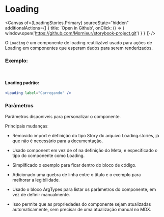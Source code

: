 
# Loading

<Canvas
  of={LoadingStories.Primary}
  sourceState="hidden"
  additionalActions={[
    {
      title: 'Open in Github',
      onClick: () => {
        window.open('https://github.com/Mornieur/storybook-project.git')
      }
    }
  ]}
/>

<Meta title="global/components/Loading" of={LoadingStories} />

O `Loading` é um componente de loading reutilizável usado para ações de Loading em componentes que esperam dados para serem renderizados.

### Exemplo:

<br />

#### Loading padrão:

```jsx
<Loading label="Carregando" />
```

### Parâmetros

Parâmetros disponíveis para personalizar o componente.

<ArgTypes of={LoadingStories} />

Principais mudanças:

- Removido import e definição do tipo Story do arquivo Loading.stories, já que não é necessário para a documentação.

- Usado component em vez de of na definição do Meta, e especificado o tipo do componente como Loading.

- Simplificado o exemplo para ficar dentro do bloco de código.

- Adicionado uma quebra de linha entre o título e o exemplo para melhorar a legibilidade.

- Usado o bloco ArgTypes para listar os parâmetros do componente, em vez de definir manualmente.

- Isso permite que as propriedades do componente sejam atualizadas automaticamente, sem precisar de uma atualização manual no MDX.
